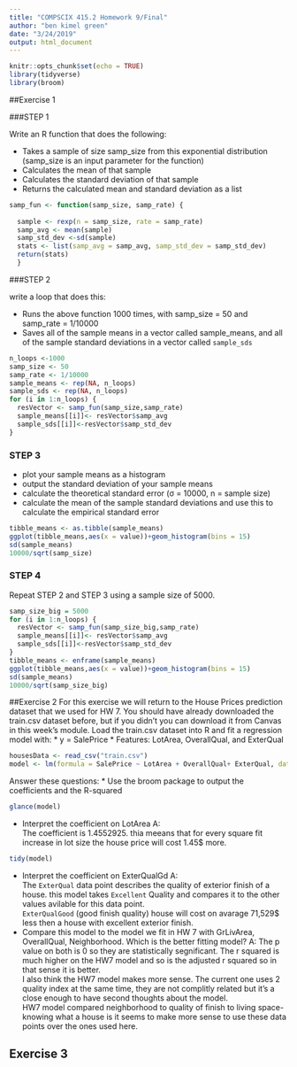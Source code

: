 ```yaml
---
title: "COMPSCIX 415.2 Homework 9/Final"
author: "ben kimel green"
date: "3/24/2019"
output: html_document
---
```


```r
knitr::opts_chunk$set(echo = TRUE)
library(tidyverse)
library(broom)
```
##Exercise 1

###STEP 1

Write an R function that does the following:

* Takes a sample of size samp_size from this exponential distribution (samp_size is an input parameter for the function)
* Calculates the mean of that sample
* Calculates the standard deviation of that sample
* Returns the calculated mean and standard deviation as a list
```r
samp_fun <- function(samp_size, samp_rate) {
  
  sample <- rexp(n = samp_size, rate = samp_rate)
  samp_avg <- mean(sample)
  samp_std_dev <-sd(sample)
  stats <- list(samp_avg = samp_avg, samp_std_dev = samp_std_dev)
  return(stats) 
  }
```

###STEP 2

write a loop that does this:

* Runs the above function 1000 times, with samp_size = 50 and samp_rate = 1/10000
* Saves all of the sample means in a vector called sample_means, and all of the sample standard deviations in a vector called `sample_sds`
```r
n_loops <-1000
samp_size <- 50
samp_rate <- 1/10000
sample_means <- rep(NA, n_loops)
sample_sds <- rep(NA, n_loops)
for (i in 1:n_loops) {
  resVector <- samp_fun(samp_size,samp_rate)
  sample_means[[i]]<- resVector$samp_avg
  sample_sds[[i]]<-resVector$samp_std_dev
}
```

### STEP 3

* plot your sample means as a histogram
* output the standard deviation of your sample means
* calculate the theoretical standard error (σ = 10000, n = sample size)
* calculate the mean of the sample standard deviations and use this to calculate the empirical standard
error
```r
tibble_means <- as.tibble(sample_means)
ggplot(tibble_means,aes(x = value))+geom_histogram(bins = 15)
sd(sample_means)
10000/sqrt(samp_size)
```
### STEP 4
Repeat STEP 2 and STEP 3 using a sample size of 5000.
```r
samp_size_big = 5000
for (i in 1:n_loops) {
  resVector <- samp_fun(samp_size_big,samp_rate)
  sample_means[[i]]<- resVector$samp_avg
  sample_sds[[i]]<-resVector$samp_std_dev
}
tibble_means <- enframe(sample_means)
ggplot(tibble_means,aes(x = value))+geom_histogram(bins = 15)
sd(sample_means)
10000/sqrt(samp_size_big)
```

##Exercise 2
For this exercise we will return to the House Prices prediction dataset that we used for HW 7. You should have already downloaded the train.csv dataset before, but if you didn’t you can download it from Canvas in this week’s module.
Load the train.csv dataset into R and fit a regression model with:
* y = SalePrice
* Features: LotArea, OverallQual, and ExterQual
```r
housesData <- read_csv("train.csv")
model <- lm(formula = SalePrice ~ LotArea + OverallQual+ ExterQual, data = housesData)
```
Answer these questions:
* Use the broom package to output the coefficients and the R-squared
```r
glance(model)
```

* Interpret the coefficient on LotArea
A:<br/> 
The coefficient is 1.4552925. thia meeans that for every square fit increase in lot size the house price will cost 1.45$ more. 
```r
tidy(model)
```

* Interpret the coefficient on ExterQualGd
A:<br/> 
The `ExterQual` data point describes the quality of exterior finish of a house. this model takes `Excellent` Quality and compares it to the  other values avilable for this data point.<br/> `ExterQualGood` (good finish quality) house will cost on avarage 71,529$ less then a house with excellent exterior finish.<br/>
* Compare this model to the model we fit in HW 7 with GrLivArea, OverallQual, Neighborhood. Which
is the better fitting model?
A: The p value on both is 0 so they are statistically segnificant. The r squared is much higher on the HW7 model and so is the adjusted r squared so in that sense it is better. <br/>
I also think the HW7 model makes more sense. The current one uses 2 quality index at the same time, they are not complitly related but it's a close enough to have second thoughts about the model. <br/>
HW7 model compared neighborhood to quality of finish to living space- knowing what a house is it seems to make more sense to use these data points over the ones used here.

## Exercise 3